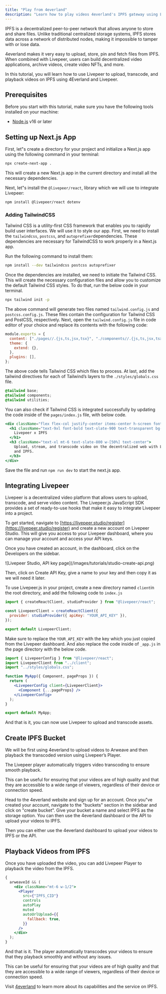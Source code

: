 ```yaml
---
title: "Play from 4everland"
description: "Learn how to play videos 4everland's IPFS gateway using Livepeer"
---
```


IPFS is a decentralized peer-to-peer network that allows anyone to store and
share files. Unlike traditional centralized storage systems, IPFS stores data
across a network of distributed nodes, making it impossible to tamper with or
lose data.

4everland makes it very easy to upload, store, pin and fetch files from IPFS.
When combined with Livepeer, users can build decentralized video applications,
archive videos, create video NFTs, and more.

In this tutorial, you will learn how to use Livepeer to upload, transcode, and
playback videos on IPFS using 4Everland and Livepeer.

## Prerequisites

Before you start with this tutorial, make sure you have the following tools
installed on your machine:

- [Node.js](https://nodejs.org/en/) v16 or later

## Setting up Next.js App

First, let"s create a directory for your project and initialize a Next.js app
using the following command in your terminal:

```bash
npx create-next-app .
```

This will create a new Next.js app in the current directory and install all the
necessary dependencies.

Next, let"s install the `@livepeer/react`, library which we will use to
integrate Livepeer:

```bash
npm install @livepeer/react dotenv
```

### Adding TailwindCSS

Tailwind CSS is a utility-first CSS framework that enables you to rapidly build
user interfaces. We will use it to style our app. First, we need to install the
`tailwindcss`, `postcss`, and `autoprefixer`dependencies. These dependencies are
necessary for TailwindCSS to work properly in a Next.js app.

Run the following command to install them:

```bash
npm install --dev tailwindcss postcss autoprefixer
```

Once the dependencies are installed, we need to initiate the Tailwind CSS. This
will create the necessary configuration files and allow you to customize the
default Tailwind CSS styles. To do that, run the below code in your terminal.

```bash
npx tailwind init -p
```

The above command will generate two files named `tailwind.config.js` and
`postcss.config.js`. These files contain the configuration for Tailwind CSS and
PostCSS, respectively. Next, open the `tailwind.config.js` file in code editor
of your choice and replace its contents with the following code:

```jsx
module.exports = {
  content: ["./pages//.{js,ts,jsx,tsx}", "./components//.{js,ts,jsx,tsx}"],
  theme: {
    extend: {},
  },
  plugins: [],
};
```

The above code tells Tailwind CSS which files to process. At last, add the
tailwind directives for each of Tailwind’s layers to the `./styles/globals.css`
file.

```css
@tailwind base;
@tailwind components;
@tailwind utilities;
```

You can also check if Tailwind CSS is integrated successfully by updating the
code inside of the `pages/index.js` file, with below code.

```jsx
<div className="flex flex-col justify-center items-center h-screen font-poppins">
  <h1 className="text-9xl font-bold text-slate-900 text-transparent bg-clip-text bg-gradient-to-r from-[#00A660] to-[#28CE88]">
    Livepeer x IPFS
  </h1>
  <h3 className="text-xl mt-6 text-slate-800 w-[50%] text-center">
    Upload, stream, and transcode video on the decentralized web with Livepeer
    and IPFS.
  </h3>
</div>
```

Save the file and run `npm run dev` to start the next.js app.

## Integrating Livepeer

Livepeer is a decentralized video platform that allows users to upload,
transcode, and serve video content. The Livepeer.js JavaScript SDK provides a
set of ready-to-use hooks that make it easy to integrate Livepeer into a
project.

To get started, navigate to
[https://livepeer.studio/register](https://livepeer.studio/register) and create
a new account on Livepeer Studio. This will give you access to your Livepeer
dashboard, where you can manage your account and access your API keys.

Once you have created an account, in the dashboard, click on the Developers on
the sidebar.

<Frame>
  ![Livepeer Studio, API key page](/images/tutorials/studio-create-api.png)
</Frame>

Then, click on Create API Key, give a name to your key and then copy it as we
will need it later.

To use Livepeer.js in your project, create a new directory named `client`in the
root directory, and add the following code to `index.js`

```jsx
import { createReactClient, studioProvider } from "@livepeer/react";

const LivepeerClient = createReactClient({
  provider: studioProvider({ apiKey: "YOUR_API_KEY" }),
});

export default LivepeerClient;
```

Make sure to replace the `YOUR_API_KEY` with the key which you just copied from
the Livepeer dashboard. And also replace the code inside of `_app.js` in the
page directory with the below code.

```jsx
import { LivepeerConfig } from "@livepeer/react";
import LivepeerClient from "../client";
import "../styles/globals.css";

function MyApp({ Component, pageProps }) {
  return (
    <LivepeerConfig client={LivepeerClient}>
      <Component {...pageProps} />
    </LivepeerConfig>
  );
}

export default MyApp;
```

And that is it, you can now use Livepeer to upload and transcode assets.

## Create IPFS Bucket

We will be first using 4everland to upload videos to Arweave and then playback
the transcoded version using Livepeer’s Player.

The Livepeer player automatically triggers video transcoding to ensure smooth
playback.

This can be useful for ensuring that your videos are of high quality and that
they are accessible to a wide range of viewers, regardless of their device or
connection speed.

Head to the 4everland website and sign up for an account. Once you"ve created
your account, navigate to the "buckets" section in the sidebar and click on
"create bucket". Give your bucket a name and select IPFS as the storage option.
You can then use the 4everland dashboard or the API to upload your videos to
IPFS.

Then you can either use the 4everland dashboard to upload your videos to IPFS or
the API.

## Playback Videos from IPFS

Once you have uploaded the video, you can add Livepeer Player to playback the
video from the IPFS.

```jsx
{
  arweaveId && (
    <div className="mt-6 w-1/2">
      <Player
        src={"IPFS_CID"}
        controls
        autoPlay
        muted
        autoUrlUpload={{
          fallback: true,
        }}
      />
    </div>
  );
}
```

And that is it. The player automatically transcodes your videos to ensure that
they playback smoothly and without any issues.

This can be useful for ensuring that your videos are of high quality and that
they are accessible to a wide range of viewers, regardless of their device or
connection speed.

Visit [4everland](https://4everland.org) to learn more about its capabilities
and the service on IPFS.
